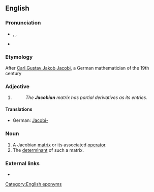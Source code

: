 {{also|Jacobean}}

==English==

===Pronunciation===
* {{enPR|yä'kõ-bi-un}}, {{IPA|/ˈjɑ:.kəʊ.bi.ən/}}, {{SAMPA|/"jA:.k@U.bi.@n/}}
* {{IPA|/dʒəˈkoʊbijɨn/}}

===Etymology===
After [[w:Carl Gustav Jakob Jacobi|Carl Gustav Jakob Jacobi]], a German mathematician of the 19th century

===Adjective===
{{en-adj|-}}

# {{non-gloss definition|Used to specify certain [[mathematical]] [[object]]s named in honour of [[w:Carl Gustav Jacob Jacobi|C.&nbsp;G.&nbsp;J. Jacobi]].}}
#: ''The '''Jacobian''' matrix has partial derivatives as its entries.''

====Translations====
* German: [[Jacobi-]]

===Noun===
{{en-noun}}

# A Jacobian [[matrix]] or its associated [[operator]].
# The [[determinant]] of such a matrix.

===External links===
* {{pedialite}}
[[Category:English eponyms]]